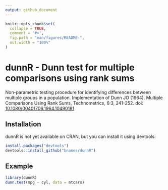 ```yaml
---
output: github_document
---
```


<!-- README.md is generated from README.Rmd. Please edit that file -->

```r
knitr::opts_chunk$set(
  collapse = TRUE,
  comment = "#>",
  fig.path = "man/figures/README-",
  out.width = "100%"
)
```

# dunnR - Dunn test for multiple comparisons using rank sums

<!-- badges: start -->
<!-- badges: end -->

Non-parametric testing procedure for identifying differences between multiple
groups in a population. Implementation of Dunn JO (1964). Multiple
Comparisons Using Rank Sums, Technometrics, 6:3, 241-252. doi: [10.1080/00401706.1964.10490181](https://doi.org/10.1080/00401706.1964.10490181)

## Installation

dunnR is not yet available on CRAN, but you can install it using devtools:

``` r
install.packages("devtools")
devtools::install_github("bnanes/dunnR")
```

## Example

```r
library(dunnR)
dunn.test(mpg ~ cyl, data = mtcars)
```

